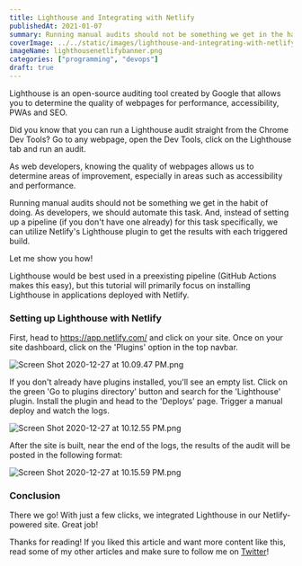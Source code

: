 ---
title: Lighthouse and Integrating with Netlify
publishedAt: 2021-01-07
summary: Running manual audits should not be something we get in the habit of doing. As developers, we should automate this task. And, instead of setting up a pipeline (if you don't have one already) for this task specifically, we can utilize Netlify's Lighthouse plugin to get the results with each triggered build.
coverImage: ../../static/images/lighthouse-and-integrating-with-netlify/lighthousenetlifybanner.png
imageName: lighthousenetlifybanner.png
categories: ["programming", "devops"]
draft: true
---

Lighthouse is an open-source auditing tool created by Google that allows you to determine the quality of webpages for performance, accessibility, PWAs and SEO.

Did you know that you can run a Lighthouse audit straight from the Chrome Dev Tools? Go to any webpage, open the Dev Tools, click on the Lighthouse tab and run an audit.

As web developers, knowing the quality of webpages allows us to determine areas of improvement, especially in areas such as accessibility and performance.

Running manual audits should not be something we get in the habit of doing. As developers, we should automate this task. And, instead of setting up a pipeline (if you don't have one already) for this task specifically, we can utilize Netlify's Lighthouse plugin to get the results with each triggered build.

Let me show you how!

<Infoquote>
  Lighthouse would be best used in a preexisting pipeline (GitHub Actions makes
  this easy), but this tutorial will primarily focus on installing Lighthouse in
  applications deployed with Netlify.
</Infoquote>

### Setting up Lighthouse with Netlify

First, head to https://app.netlify.com/ and click on your site.
Once on your site dashboard, click on the 'Plugins' option in the top navbar.

![Screen Shot 2020-12-27 at 10.09.47 PM.png](https://cdn.hashnode.com/res/hashnode/image/upload/v1609128622356/C2Fy_uocp.png)

If you don't already have plugins installed, you'll see an empty list. Click on the green 'Go to plugins directory' button and search for the 'Lighthouse' plugin. Install the plugin and head to the 'Deploys' page. Trigger a manual deploy and watch the logs.

![Screen Shot 2020-12-27 at 10.12.55 PM.png](https://cdn.hashnode.com/res/hashnode/image/upload/v1609128789421/LxSF_26oX.png)

After the site is built, near the end of the logs, the results of the audit will be posted in the following format:

![Screen Shot 2020-12-27 at 10.15.59 PM.png](https://cdn.hashnode.com/res/hashnode/image/upload/v1609129039333/OnM-uIJm0.png)

### Conclusion

There we go! With just a few clicks, we integrated Lighthouse in our Netlify-powered site. Great job!

Thanks for reading! If you liked this article and want more content like this, read some of my other articles and make sure to follow me on [Twitter](https://twitter.com/BraydonCoyer)!
